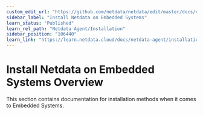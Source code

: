 ```yaml
---
custom_edit_url: "https://github.com/netdata/netdata/edit/master/docs/category-overview-pages/install-netdata-on-embedded-systems.md"
sidebar_label: "Install Netdata on Embedded Systems"
learn_status: "Published"
learn_rel_path: "Netdata Agent/Installation"
sidebar_position: "106440"
learn_link: "https://learn.netdata.cloud/docs/netdata-agent/installation/install-netdata-on-embedded-systems"
---
```


# Install Netdata on Embedded Systems Overview

This section contains documentation for installation methods when it comes to Embedded Systems.
